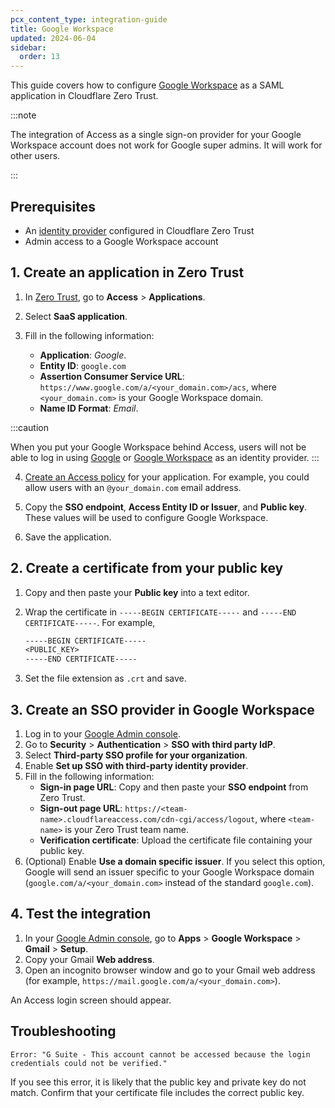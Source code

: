 ```yaml
---
pcx_content_type: integration-guide
title: Google Workspace
updated: 2024-06-04
sidebar:
  order: 13
---
```



This guide covers how to configure [Google Workspace](https://support.google.com/a/topic/7579248?ref_topic=7556686&sjid=14539485562330725560-NA) as a SAML application in Cloudflare Zero Trust.

:::note

The integration of Access as a single sign-on provider for your Google Workspace account does not work for Google super admins. It will work for other users.

:::

## Prerequisites

- An [identity provider](/cloudflare-one/identity/idp-integration/) configured in Cloudflare Zero Trust
- Admin access to a Google Workspace account

## 1. Create an application in Zero Trust

1. In [Zero Trust](https://one.dash.cloudflare.com/), go to **Access** > **Applications**.

2. Select **SaaS application**.

3. Fill in the following information:
   - **Application**: _Google_.
   - **Entity ID**: `google.com`
   - **Assertion Consumer Service URL**: `https://www.google.com/a/<your_domain.com>/acs`, where `<your_domain.com>` is your Google Workspace domain.
   - **Name ID Format**: _Email_.

:::caution

When you put your Google Workspace behind Access, users will not be able to log in using [Google](/cloudflare-one/identity/idp-integration/google/) or [Google Workspace](/cloudflare-one/identity/idp-integration/gsuite/) as an identity provider.
:::

4. [Create an Access policy](/cloudflare-one/policies/access/) for your application. For example, you could allow users with an `@your_domain.com` email address.

5. Copy the **SSO endpoint**, **Access Entity ID or Issuer**, and **Public key**. These values will be used to configure Google Workspace.

6. Save the application.

## 2. Create a certificate from your public key

1. Copy and then paste your **Public key** into a text editor.

2. Wrap the certificate in `-----BEGIN CERTIFICATE-----` and `-----END CERTIFICATE-----`. For example,

   ```txt
   -----BEGIN CERTIFICATE-----
   <PUBLIC_KEY>
   -----END CERTIFICATE-----
   ```

3. Set the file extension as `.crt` and save.

## 3. Create an SSO provider in Google Workspace

1. Log in to your [Google Admin console](https://admin.google.com/).
2. Go to **Security** > **Authentication** > **SSO with third party IdP**.
3. Select **Third-party SSO profile for your organization**.
4. Enable **Set up SSO with third-party identity provider**.
5. Fill in the following information:
   - **Sign-in page URL**: Copy and then paste your **SSO endpoint** from Zero Trust.
   - **Sign-out page URL**: `https://<team-name>.cloudflareaccess.com/cdn-cgi/access/logout`, where `<team-name>` is your Zero Trust <GlossaryTooltip term="team name">team name</GlossaryTooltip>.
   - **Verification certificate**: Upload the certificate file containing your public key.
6. (Optional) Enable **Use a domain specific issuer**. If you select this option, Google will send an issuer specific to your Google Workspace domain (`google.com/a/<your_domain.com>` instead of the standard `google.com`).

## 4. Test the integration

1. In your [Google Admin console](https://admin.google.com/), go to **Apps** > **Google Workspace** > **Gmail** > **Setup**.
2. Copy your Gmail **Web address**.
3. Open an incognito browser window and go to your Gmail web address (for example, `https://mail.google.com/a/<your_domain.com>`).

An Access login screen should appear.

## Troubleshooting

`Error: "G Suite - This account cannot be accessed because the login credentials could not be verified."`

If you see this error, it is likely that the public key and private key do not match. Confirm that your certificate file includes the correct public key.
